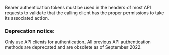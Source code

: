 Bearer authentication tokens must be used in the headers of most API requests to validate that the calling client has the proper permissions to take its associated action.

### Deprecation notice:
Only use API clients for authentication. All previous API authentication methods are deprecated and are obsolete as of September 2022.